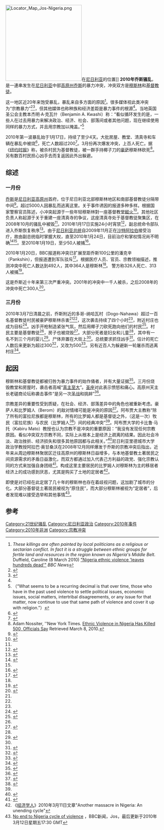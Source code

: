 [[File:Locator_Map_Jos-Nigeria.png|250px]]在[[尼日利亚|尼日利亚]]的位置]]
'''2010年乔斯骚乱'''，是一連串发生在[[尼日利亚|尼日利亚]]中部[[高原州|高原州]][[乔斯|乔斯]]的暴力冲突，冲突双方是[[穆斯林|穆斯林]]和[[基督教徒|基督教徒]]。

这一地区近20年来饱受暴乱，暴乱来自多方面的原因<ref name="Duffield">''These killings are often painted by local politicians as a religious or sectarian conflict. In fact it is a struggle between ethnic groups for fertile land and resources in the region known as Nigeria's Middle Belt.'' Duffield, Caroline (8 March 2010) [http://news.bbc.co.uk/2/hi/africa/8555018.stm "Nigeria ethnic violence 'leaves hundreds dead'"] {{Wayback|url=http://news.bbc.co.uk/2/hi/africa/8555018.stm |date=20160130072819 }} ''BBC News''</ref>。很多媒体视此类冲突为“宗教暴力”<ref name="BBC_Jan20">{{cite web|url=http://news.bbc.co.uk/2/hi/8468456.stm|title=Nigeria religious riots 'kill 200' in Jos|date=2010-01-20|accessdate=2010-03-08|publisher=BBC News|archive-date=2010-03-23|archive-url=https://web.archive.org/web/20100323061832/http://news.bbc.co.uk/2/hi/8468456.stm|dead-url=no}}</ref><ref name="CSM_Mar8">{{cite web|url=http://www.csmonitor.com/World/Africa/2010/0308/Nigeria-violence-Muslim-Christian-clashes-kill-hundreds|title=Nigeria violence: Muslim-Christian clashes kill hundreds|last=Baldauf|first=Scott|date=2010-03-08|accessdate=2010-03-08|publisher=BBC News|archive-date=2010-03-11|archive-url=https://web.archive.org/web/20100311013249/http://www.csmonitor.com/World/Africa/2010/0308/Nigeria-violence-Muslim-Christian-clashes-kill-hundreds|dead-url=no}}</ref>，但其他媒体也称种族和经济差距是暴力事件的根源<ref name="Duffield"/>。当地英国圣公会主教本杰明·A·克瓦什（Benjamin A. Kwashi）称：“看似循环发生的是，一些人在过去用暴力来解决政治、经济、社会、部落间或者其他问题，现在继续使用同样的暴力方式，并且用宗教加以掩盖。”<ref name="Kwashi">（“What seems to be a recurring decimal is that over time, those who have in the past used violence to settle political issues, economic issues, social matters, intertribal disagreements, or any issue for that matter, now continue to use that same path of violence and cover it up with religion.”）{{cite web|url=http://www.christianitytoday.com/ct/2010/januaryweb-only/14-21.0.html|title=In Jos We Are Coming Face to Face in Confrontation with Satan|last=Kwashi|first=Benjamin|date=2010-03-08|accessdate=2010-03-08|publisher=Christianity Today|archive-date=2010-01-29|archive-url=https://web.archive.org/web/20100129174434/http://www.christianitytoday.com/ct/2010/januaryweb-only/14-21.0.html|dead-url=no}}</ref>

2010年第一波暴乱始于1月17日，持续了至少4天。大批房屋、教堂、清真寺和车辆在暴乱中被烧<ref name="AFP">{{cite news|url=http://www.google.com/hostednews/afp/article/ALeqM5gzl2_TiUNy_W4vqIC3NZSasnA5HA|title=Curfew relaxed in Nigeria's violence-wracked city: army|publisher=Agence France-Presse|accessdate=2010-01-26|location=Jos|archive-date=2010-01-28|archive-url=https://web.archive.org/web/20100128055533/http://www.google.com/hostednews/afp/article/ALeqM5gzl2_TiUNy_W4vqIC3NZSasnA5HA|dead-url=no}}</ref>，死亡人数超过200<ref name="Washington Post 2010-01-20">{{cite web|url=http://www.washingtonpost.com/wp-dyn/content/article/2010/01/20/AR2010012000542.html?hpid=sec-world|title=Group: More than 200 dead in Nigeria violence|last=Gambrell|first=Jon|date=2010-01-20|accessdate=2010-01-20|publisher=The Washington Post}}{{Dead link}}</ref>。3月份再次爆发冲突，上百人死亡。据《[[纽约时报|纽约时报]]》称，被杀村民为基督教徒，被一群手持椰子刀的[[豪萨人|豪萨]]穆斯林砍死<ref>Adam Nossiter, ''New York Times. [http://www.nytimes.com/2010/03/09/world/africa/09nigeria.html?ref=global-home Ethnic Violence in Nigeria Has Killed 500, Officials Say] {{Wayback|url=http://www.nytimes.com/2010/03/09/world/africa/09nigeria.html?ref=global-home |date=20200926040717 }} Retrieved March 8, 2010.</ref>。另有数百村民担心凶手去而复返因此外出躲避。

==综述==
===一月份===
[[乔斯|乔斯]]是[[尼日利亚|尼日利亚]][[高原州|高原州]]首府，位于尼日利亚北部穆斯林地区和南部基督教徒分隔带中间<ref name=NYT>{{cite news|url=http://www.nytimes.com/2010/01/20/world/africa/20nigeria.html|title=Christian-Muslim Mayhem in Nigeria Kills Dozens|last=Nossiter|first=Adam|date=2010-01-19|publisher=The New York Times|accessdate=2010-01-19|location=New York, NY|archive-date=2010-01-21|archive-url=https://web.archive.org/web/20100121060039/http://www.nytimes.com/2010/01/20/world/africa/20nigeria.html|dead-url=no}}</ref>。超过5000人因暴乱而逃离这里。关于事件诱因的报道多种多样。根据国家警察官员陈述，小冲突起源于一些年轻穆斯林對一座基督教堂[[縱火|縱火]]<ref>{{cite web |last=Associated |first=The |url=http://www.nytimes.com/2010/01/19/world/africa/19briefs-Nigeriabrf.html |title=World Briefing – Africa – Nigeria – Religious Violence Kills 27 |location=Nigeria |publisher=NYTimes.com |date=2010-01-18 |accessdate=2010-03-08 |archive-date=2010-01-23 |archive-url=https://web.archive.org/web/20100123213744/http://www.nytimes.com/2010/01/19/world/africa/19briefs-Nigeriabrf.html |dead-url=no }}</ref>。其他社区负责人称起源于关于重建一座清真寺的争议，这座清真寺处于基督教徒聚集区，在2008年10月的骚乱中被毁<ref name="Washington Post 2010-01-20"/>。2010年1月17日实施24小时宵禁<ref>{{cite web |url=http://234next.com/csp/cms/sites/Next/Home/5514254-146/plateau_governor_invokes_24_hour_curfew.csp |title=Plateau governor invokes 24 hour curfew |accessdate=2010-01-19 |deadurl=yes |archiveurl=https://web.archive.org/web/20100122225723/http://234next.com/csp/cms/sites/Next/Home/5514254-146/plateau_governor_invokes_24_hour_curfew.csp |archivedate=2010-01-22 }}</ref>，副总统命令部队进入乔斯恢复秩序<ref name=Next>{{cite web|url=http://234next.com/csp/cms/sites/Next/News/National/5514478-146/jonathan_orders_troops_to_jos_amidst.csp|title=Jonathan orders troops to Jos religious crisis|accessdate=2010-01-19|deadurl=yes|archiveurl=https://web.archive.org/web/20100122225939/http://234next.com/csp/cms/sites/Next/News/National/5514478-146/jonathan_orders_troops_to_jos_amidst.csp|archivedate=2010-01-22}}</ref>。由于[[尼日利亚总统|尼日利亚总统]]自2009年11月正在[[沙特阿拉伯|沙特阿拉伯]]接受治疗，故由副总统临时掌握大权，直至2010年1月24日，目前治疗和掌权情况尚不明确<ref>{{cite news|url=http://www.timesonline.co.uk/tol/news/world/africa/article6978589.ece|title=Prove you are alive: clamour for missing Nigerian leader to show his face|first=Tristan|last=McConnell|publisher=Times (UK)|date=2010-01-07|accessdate=2010-03-11|archive-date=2011-06-05|archive-url=https://web.archive.org/web/20110605010532/http://www.timesonline.co.uk/tol/news/world/africa/article6978589.ece|dead-url=no}}</ref><ref name=London/>。至2010年1月19日，至少50人被捕<ref>{{cite web |url=http://www.thisdayonline.com/nview.php?id=164546 |title=THISDAY ONLINE / Nigeria news / African views on global news |publisher=Thisdayonline.com |date=2010-01-19 |accessdate=2010-03-08 |deadurl=yes |archiveurl=https://web.archive.org/web/20100120080925/http://www.thisdayonline.com/nview.php?id=164546 |archivedate=2010-01-20 }}</ref>。

2010年1月20日，BBC报道称冲突已扩展至距乔斯100公里的潘克辛（Pankshin），但报道遭到军队驳斥<ref>{{cite news|url=http://news.bbc.co.uk/2/hi/africa/8469863.stm|title=Nigeria riot city under control, says army chief|accessdate=2010-01-20|location=London|archive-date=2010-01-21|archive-url=https://web.archive.org/web/20100121025406/http://news.bbc.co.uk/2/hi/africa/8469863.stm|dead-url=no}}</ref>。根据医疗人员、官员、宗教领袖描述，推测冲突中死亡人数达到492人，其中364人是穆斯林<ref name="AFP"/>。 警方称326人死亡、313人被捕<ref>{{cite news |url=http://nigerianbulletin.com/summary-plus-news/we-know-culprits-of-jos-crisis-say-police-the-guardian/26012010/12681/ |title=We know culprits of Jos crisis, say police – The Guardian |last=Awolusi |first=Bunmi |date=2010-01-26 |publisher=''Nigerian Bulletin'' |accessdate=2010-01-26 |deadurl=yes |archiveurl=https://archive.is/20120713142331/http://nigerianbulletin.com/summary-plus-news/we-know-culprits-of-jos-crisis-say-police-the-guardian/26012010/12681/ |archivedate=2012-07-13 }}</ref>。

这是乔斯近十年来第三次严重冲突。2001年的冲突中一千人被杀，之后2008年的冲突中死亡300人<ref>{{cite news |url=http://news.yahoo.com/s/ap/20100119/ap_on_re_af/af_nigeria_violence |title=Religious violence erupts again in central Nigeria |last=Saka |first=Ahmed |date=2010-01-19 |agency=Associated Press |accessdate=2010-01-19 |archiveurl=https://web.archive.org/web/20100122231219/http://news.yahoo.com/s/ap/20100119/ap_on_re_af/af_nigeria_violence |archivedate=2010-01-22 |deadurl=yes }}</ref>。

===三月份===
2010年3月7日清晨之前，乔斯附近的多哥-纳哈瓦村（Dogo-Nahawa）超过一百名基督教徒村民被豪萨穆斯林杀害<ref name="Central Nigeria clashes lead to 'scores of deaths'"/><ref name="Acting president orders 'roving band of killers' to be apprehended"/>，这次袭击持续了四个小时<ref name="Clashes Kill Dozens in Central Nigeria"/>，附近村庄也成为目标<ref>{{cite news|url=http://www.vanguardngr.com/2010/03/07/jos-boils-again/|title=Jos boils again|last=Obateru|first=Taye|coauthors=Eyoboka, Sam; Salem, Tordue|date=2010-03-07|publisher=''[[Vanguard_Media|Vanguard Media]]''|accessdate=2010-03-11|archive-date=2010-03-10|archive-url=https://web.archive.org/web/20100310064559/http://www.vanguardngr.com/2010/03/07/jos-boils-again/|dead-url=no}}</ref>。凶手开枪制造紧张气氛，然后用椰子刀砍死跑向他们的村民<ref name="Central Nigeria clashes lead to 'scores of deaths'">{{cite news|url=http://news.bbc.co.uk/2/hi/africa/8554304.stm|title=Central Nigeria clashes lead to 'scores of deaths'|date=2010-03-07|accessdate=2010-03-07|publisher=BBC News|archive-date=2010-03-09|archive-url=https://web.archive.org/web/20100309030602/http://news.bbc.co.uk/2/hi/africa/8554304.stm|dead-url=no}}</ref>。村民主要是基督教徒<ref name="Officials: Attack on Nigerian town kills more than 100"/>，房子也被烧毁<ref name="Officials: Attack on Nigerian town kills more than 100">{{cite web|url=http://edition.cnn.com/2010/WORLD/africa/03/07/nigeria.violence/|title=Officials: Attack on Nigerian town kills more than 100|date=2010-03-07|accessdate=2010-03-07|publisher=CNN|archive-date=2010-03-12|archive-url=https://web.archive.org/web/20100312143445/http://edition.cnn.com/2010/WORLD/africa/03/07/nigeria.violence/|dead-url=no}}</ref>。大部分死者是妇女和儿童<ref name="Central Nigeria clashes lead to 'scores of deaths'"/>，其中有一名不到三个月的婴儿<ref name="Clashes Kill Dozens in Central Nigeria">{{cite news|author=Adam Nossiter|url=http://www.nytimes.com/2010/03/08/world/africa/08nigeria.html|title=Clashes Kill Dozens in Central Nigeria|date=2010-03-07|accessdate=2010-03-07|publisher=The New York Times|archive-date=2010-03-12|archive-url=https://web.archive.org/web/20100312164803/http://www.nytimes.com/2010/03/08/world/africa/08nigeria.html|dead-url=no}}</ref>。尸体弃置在大街上<ref name="Clashes Kill Dozens in Central Nigeria"/>。总统要求抓住凶手<ref name="Acting president orders 'roving band of killers' to be apprehended">{{cite web|url=http://www.france24.com/en/20100307-acting-president-jonathan-goodluck-jos-dogo-nahawa-nigeria-sectarian-violence|title=Acting president orders "roving band of killers" to be apprehended|date=2010-03-07|accessdate=2010-03-07|publisher=[[France24|France24]]|deadurl=yes|archiveurl=https://web.archive.org/web/20100410133137/http://www.france24.com/en/20100307-acting-president-jonathan-goodluck-jos-dogo-nahawa-nigeria-sectarian-violence|archivedate=2010-04-10}}</ref>。估计的死亡人数后来更新为超过300<ref>{{cite web|author=Shuaibu Mohammed|url=http://af.reuters.com/article/nigeriaNews/idAFLDE6260AW20100307?feedType=RSS&feedName=nigeriaNews&utm_source=feedburner&utm_medium=feed&utm_campaign=Feed%3A+reuters%2FAfricaNigeriaNews+%28News+%2F+Africa+%2F+Nigeria+News%29|title=UPDATE 5-Up to 300 feared dead in central Nigeria clashes|date=2010-03-07|accessdate=2010-03-07|publisher=[[Reuters|Reuters Africa]]|archive-date=2017-03-29|archive-url=https://web.archive.org/web/20170329112612/http://af.reuters.com/article/nigeriaNews/idAFLDE6260AW20100307?feedType=RSS&feedName=nigeriaNews&utm_source=feedburner&utm_medium=feed&utm_campaign=Feed%3A+reuters%2FAfricaNigeriaNews+%28News+%2F+Africa+%2F+Nigeria+News%29|dead-url=no}}</ref>，又改为500<ref>{{Cite web |url=http://news.bbc.co.uk/2/hi/africa/8555018.stm |title=Nigeria religious clashes 'kill 500' near Jos |publisher=[[BBC|BBC]] |date=2010-03-08 |accessdate=2010-03-08 |archive-date=2016-01-30 |archive-url=https://web.archive.org/web/20160130072819/http://news.bbc.co.uk/2/hi/africa/8555018.stm |dead-url=no }}</ref>。另有近百人为躲避新一轮屠杀而逃离村庄<ref>{{cite web|url=http://www.nzherald.co.nz/world/news/article.cfm?c_id=2&objectid=10630648|title=Christians slaughtered in Nigeria|date=2010-03-07|accessdate=2010-03-08|publisher=[[The_New_Zealand_Herald|The New Zealand Herald]]}}</ref>。

==起因==
穆斯林和基督教徒都被归咎为暴力事件的始作俑者，并有大量证据<ref name=London>{{cite news|url=http://www.timesonline.co.uk/tol/news/world/africa/article6994356.ece|title=Nigerian Army ordered in as 200 die in Christian-Muslim riots|last=McConnell|first=Tristan|date=2010-01-19|publisher=The Times|accessdate=2010-01-19|location=London, United Kingdom}}</ref>。三月份烧毁教堂和房屋时，袭击者高喊“[[真主至大|真主至大]]”。[[圣座|圣座]]对此表示愤怒和痛心。高原州天主长老磋商论坛称袭击事件“是另一次[[圣战|圣战]]和挑衅”<ref name="AFP 2010-03-027">{{cite news |url=http://news.yahoo.com/s/afp/20100308/wl_afp/nigeriaunrest |title=Appeals for calm after Nigerian sectarian slaughter |last=Abubakar |first=Aminu |date=2010-03-08 |publisher=Agence France-Presse |accessdate=2010-03-08 |archiveurl=https://web.archive.org/web/20100312001154/http://news.yahoo.com/s/afp/20100308/wl_afp/nigeriaunrest |archivedate=2010-03-12 |deadurl=yes }}</ref>。

宗教差异的重要性受到质疑，在社会、经济、部落差异中的角色也被重新考虑。豪萨人和比罗姆人（Berom）的敌对情绪可能是冲突的原因<ref>{{cite news|url=http://www.ft.com/cms/s/0/5ca75160-0a19-11df-8b23-00144feabdc0.html|title=Ethnic rivalries fuel Nigeria violence|last=Burgis|first=Tom|date=2010-01-26|work=Financial Times|accessdate=2010-01-26|location=Jos|archive-date=2014-06-13|archive-url=https://web.archive.org/web/20140613085957/http://www.ft.com/cms/s/0/5ca75160-0a19-11df-8b23-00144feabdc0.html|dead-url=no}}</ref>。阿布贾大主教称“除了所有的富拉尼族都是穆斯林，所有的比罗姆人都是基督徒之外，（这是一次）牧民（富拉尼族）与农民（比罗姆人<ref>{{cite web|url=http://www.swissinfo.ch/chi/detail/index.html?cid=8437508|title=种族冲突逾500死 奈及利亚中部红色警戒|date=2010-03-08|publisher=siwssinfo.ch|language=zh|accessdate=2010-03-12}}{{dead link|date=2017年11月 |bot=InternetArchiveBot }}</ref>）间的经典冲突”<ref name="AFP 2010-03-027"/>。阿布贾大学的卡比鲁·马托（Kabiru Mato）教授也认为宗教不是冲突的重要原因：“我没有发现任何宗教原因。看似冲突双方宗教不同，实际上从根本上是经济上疏离的结果。因此社会冷淡、政治挫折、经济损失和很多其他原因都与此相关。”<ref>{{cite web|url=http://www1.voanews.com/english/news/africa/butty-nigeria-violence-analysis-20jan10-82131892.html|title=Nigerian Professor Says Latest Jos Violence a Result of Many Factors|last=Butty|first=James|date=2010-01-19|publisher=Voice of America News|language=en|accessdate=2010-01-20|archive-url=https://web.archive.org/web/20100121071427/http://www1.voanews.com/english/news/africa/butty-nigeria-violence-analysis-20jan10-82131892.html|archive-date=2010-01-21|dead-url=yes}}</ref>尼日利亚里德城市大学政治学教授阿拉巴·奥甘桑沃在2008年12月同样爆发于乔斯的宗教冲突后指出，近年来从周边穆斯林聚居区迁往高原州的穆斯林日益增多，与本地基督教土著居民之间资源需求的矛盾日益激化，而双方都通过加入代表己方利益的政党、强化宗教认同的方式来加强自身团结<ref>{{cite web|url=http://news.xinhuanet.com/world/2008-12/01/content_10441341.htm|title=新闻分析：尼日利亚乔斯骚乱的根源|date=2008-12-01|publisher=新华网|language=zh|accessdate=2010-03-12|archive-date=2008-12-02|archive-url=https://web.archive.org/web/20081202180649/http://news.xinhuanet.com/world/2008-12/01/content_10441341.htm|dead-url=no}}</ref>。构成这里主要居民的比罗姆人对穆斯林为主的移居者经济上的成功感到厌恶，尤其是购买了土地的定居者<ref>《[[经济学人|经济学人]]》2010年3月11日文章"Another massacre in Nigeria: An unending cycle"</ref>。

即使是对已经在此定居了几十年的穆斯林也存在着歧视问题，这加剧了城市的分化。大部分基督徒土著居民被视为“原住民”，而大部分穆斯林被视为“定居者”，后者发现难以接受选举和其他事情<ref>[http://news.bbc.co.uk/2/hi/africa/8564884.stm No end to Nigeria cycle of violence] {{Wayback|url=http://news.bbc.co.uk/2/hi/africa/8564884.stm |date=20100318032744 }}，BBC新闻，Jos，最后更新于2010年3月12日星期五17:30 GMT</ref>。

==参考==
{{reflist|2}}

[[Category:21世纪骚乱|Category:21世纪骚乱]]
[[Category:尼日利亚政治|Category:尼日利亚政治]]
[[Category:2010年事件|Category:2010年事件]]
[[Category:2010年非洲|Category:2010年非洲]]
[[Category:宗教冲突|Category:宗教冲突]]